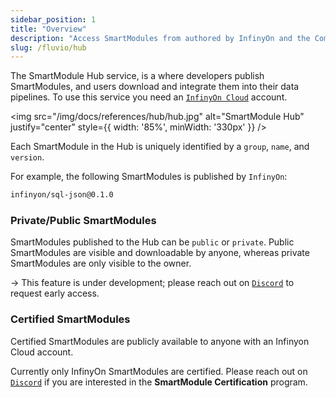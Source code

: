 ```yaml
---
sidebar_position: 1
title: "Overview"
description: "Access SmartModules from authored by InfinyOn and the Community"
slug: /fluvio/hub
---
```


The SmartModule Hub service, is a where developers publish SmartModules, and users download and integrate them into their data pipelines. To use this service you need an [`InfinyOn Cloud`] account.

<img src="/img/docs/references/hub/hub.jpg" alt="SmartModule Hub" justify="center" style={{ width: '85%', minWidth: '330px' }} />

Each SmartModule in the Hub is uniquely identified by a `group`, `name`, and `version`.

For example, the following SmartModules is published by `InfinyOn`:

```bash
infinyon/sql-json@0.1.0
```

### Private/Public SmartModules

SmartModules published to the Hub can be `public` or `private`. Public SmartModules are visible and downloadable by anyone, whereas private SmartModules are only visible to the owner.

-> This feature is under development; please reach out on [`Discord`] to request early access.

### Certified SmartModules

Certified SmartModules are publicly available to anyone with an Infinyon Cloud account.

Currently only InfinyOn SmartModules are certified. Please reach out on [`Discord`] if you are interested in the **SmartModule Certification** program.

[`InfinyOn Cloud`]: https://infinyon.cloud/
[`Discord`]: https://discord.gg/zHsWBt5Z2n
[`SMDK section`]: /docs/fluvio/smartmodules/smdk
[`SMDK cli`]: /docs/fluvio/smartmodules/smdk
[`Hub cli`]: /docs/fluvio/smartmodules/smdk
[`List`]: /hub/list
[`Download`]: /hub/download
